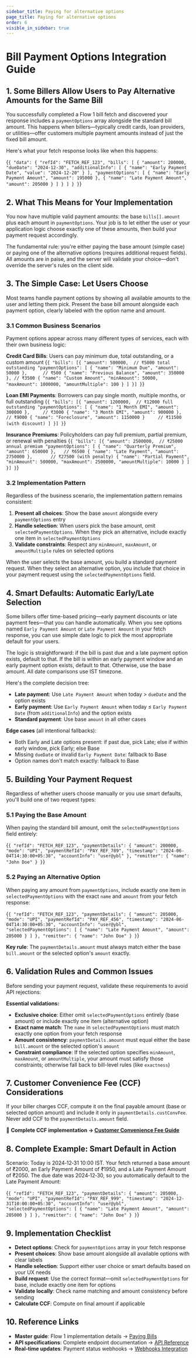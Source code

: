 ```yaml
---
sidebar_title: Paying for alternative options
page_title: Paying for alternative options
order: 6
visible_in_sidebar: true
---
```


# Bill Payment Options Integration Guide

## 1. Some Billers Allow Users to Pay Alternative Amounts for the Same Bill

You successfully completed a Flow 1 bill fetch and discovered your response includes a `paymentOptions` array alongside the standard bill amount. This happens when billers—typically credit cards, loan providers, or utilities—offer customers multiple payment amounts instead of just the fixed bill amount.

Here's what your fetch response looks like when this happens:

<CodeBlockWithCopy language="json">{`
{
  "data": {
    "refId": "FETCH_REF_123",
    "bills": [
      {
        "amount": 200000,
        "dueDate": "2024-12-30",
        "additionalInfo": [
          { "name": "Early Payment Date", "value": "2024-12-20" }
        ],
        "paymentOptions": [
          { "name": "Early Payment Amount", "amount": 195000 },
          { "name": "Late Payment Amount", "amount": 205000 }
        ]
      }
    ]
  }
}
`}</CodeBlockWithCopy>

## 2. What This Means for Your Implementation

You now have multiple valid payment amounts: the base `bills[].amount` plus each amount in `paymentOptions`. Your job is to let either the user or your application logic choose exactly one of these amounts, then build your payment request accordingly.

The fundamental rule: you're either paying the base amount (simple case) or paying one of the alternative options (requires additional request fields). All amounts are in paise, and the server will validate your choice—don't override the server's rules on the client side.

## 3. The Simple Case: Let Users Choose

Most teams handle payment options by showing all available amounts to the user and letting them pick. Present the base bill amount alongside each payment option, clearly labeled with the option name and amount.

### 3.1 Common Business Scenarios

Payment options appear across many different types of services, each with their own business logic:

**Credit Card Bills**: Users can pay minimum due, total outstanding, or a custom amount
<CodeBlockWithCopy language="json">{`
{
  "bills": [{
    "amount": 500000,  // ₹5000 total outstanding
    "paymentOptions": [
      { "name": "Minimum Due", "amount": 50000 },      // ₹500
      { "name": "Previous Balance", "amount": 350000 }, // ₹3500
      { "name": "Custom Amount", "minAmount": 50000, "maxAmount": 1000000, "amountMultiple": 100 }
    ]
  }]
}
`}</CodeBlockWithCopy>

**Loan EMI Payments**: Borrowers can pay single month, multiple months, or full outstanding
<CodeBlockWithCopy language="json">{`
{
  "bills": [{
    "amount": 1200000,  // ₹12000 full outstanding
    "paymentOptions": [
      { "name": "1 Month EMI", "amount": 300000 },     // ₹3000
      { "name": "3 Month EMI", "amount": 900000 },     // ₹9000
      { "name": "Foreclosure", "amount": 1150000 }     // ₹11500 (with discount)
    ]
  }]
}
`}</CodeBlockWithCopy>

**Insurance Premiums**: Policyholders can pay full premium, partial premium, or renewal with penalties
<CodeBlockWithCopy language="json">{`
{
  "bills": [{
    "amount": 2500000,  // ₹25000 annual premium
    "paymentOptions": [
      { "name": "Quarterly Premium", "amount": 650000 },   // ₹6500
      { "name": "Late Payment", "amount": 2750000 },       // ₹27500 (with penalty)
      { "name": "Partial Payment", "minAmount": 500000, "maxAmount": 2500000, "amountMultiple": 10000 }
    ]
  }]
}
`}</CodeBlockWithCopy>

### 3.2 Implementation Pattern

Regardless of the business scenario, the implementation pattern remains consistent:

1. **Present all choices**: Show the base `amount` alongside every `paymentOptions` entry
2. **Handle selection**: When users pick the base amount, omit `selectedPaymentOptions`. When they pick an alternative, include exactly one item in `selectedPaymentOptions`
3. **Validate constraints**: Respect any `minAmount`, `maxAmount`, or `amountMultiple` rules on selected options

When the user selects the base amount, you build a standard payment request. When they select an alternative option, you include that choice in your payment request using the `selectedPaymentOptions` field.

## 4. Smart Defaults: Automatic Early/Late Selection

Some billers offer time-based pricing—early payment discounts or late payment fees—that you can handle automatically. When you see options named `Early Payment Amount` or `Late Payment Amount` in your fetch response, you can use simple date logic to pick the most appropriate default for your users.

The logic is straightforward: if the bill is past due and a late payment option exists, default to that. If the bill is within an early payment window and an early payment option exists, default to that. Otherwise, use the base amount. All date comparisons use IST timezone.

Here's the complete decision tree:
- **Late payment**: Use `Late Payment Amount` when today > `dueDate` and the option exists
- **Early payment**: Use `Early Payment Amount` when today ≤ `Early Payment Date` (from `additionalInfo`) and the option exists
- **Standard payment**: Use base `amount` in all other cases

**Edge cases** (all intentional fallbacks):
- Both Early and Late options present: if past due, pick Late; else if within early window, pick Early; else Base
- Missing `dueDate` or invalid `Early Payment Date`: fallback to Base
- Option names don't match exactly: fallback to Base

## 5. Building Your Payment Request

Regardless of whether users choose manually or you use smart defaults, you'll build one of two request types:

### 5.1 Paying the Base Amount

When paying the standard bill amount, omit the `selectedPaymentOptions` field entirely:

<CodeBlockWithCopy language="json">{`
{
  "refId": "FETCH_REF_123",
  "paymentDetails": {
    "amount": 200000,
    "mode": "UPI",
    "paymentRefId": "PAY_REF_789",
    "timestamp": "2024-06-04T14:30:00+05:30",
    "accountInfo": "user@ybl"
  },
  "remitter": { "name": "John Doe" }
}
`}</CodeBlockWithCopy>

### 5.2 Paying an Alternative Option

When paying any amount from `paymentOptions`, include exactly one item in `selectedPaymentOptions` with the exact `name` and `amount` from your fetch response:

<CodeBlockWithCopy language="json">{`
{
  "refId": "FETCH_REF_123",
  "paymentDetails": {
    "amount": 205000,
    "mode": "UPI",
    "paymentRefId": "PAY_REF_456",
    "timestamp": "2024-06-04T14:30:00+05:30",
    "accountInfo": "user@ybl",
    "selectedPaymentOptions": [
      { "name": "Late Payment Amount", "amount": 205000 }
    ]
  },
  "remitter": { "name": "John Doe" }
}
`}</CodeBlockWithCopy>

**Key rule**: The `paymentDetails.amount` must always match either the base `bill.amount` or the selected option's `amount` exactly.

## 6. Validation Rules and Common Issues

Before sending your payment request, validate these requirements to avoid API rejections:

**Essential validations:**
- **Exclusive choice**: Either omit `selectedPaymentOptions` entirely (base amount) or include exactly one item (alternative option)
- **Exact name match**: The `name` in `selectedPaymentOptions` must match exactly one option from your fetch response
- **Amount consistency**: `paymentDetails.amount` must equal either the base `bill.amount` or the selected option's `amount`
- **Constraint compliance**: If the selected option specifies `minAmount`, `maxAmount`, or `amountMultiple`, your amount must satisfy those constraints; otherwise fall back to bill-level rules (like `exactness`)

## 7. Customer Convenience Fee (CCF) Considerations

If your biller charges CCF, compute it on the final payable amount (base or selected option amount) and include it only in `paymentDetails.custConvFee`. Never add CCF to the `paymentDetails.amount` field.

📖 **Complete CCF implementation → <a href="/payments/billpay/api-integration/customer-convenience-fee" target="_blank">Customer Convenience Fee Guide</a>**

## 8. Complete Example: Smart Default in Action

Scenario: Today is 2024‑12‑31 10:00 IST. Your fetch returned a base amount of ₹2000, an Early Payment Amount of ₹1950, and a Late Payment Amount of ₹2050. The due date was 2024‑12‑30, so you automatically default to the Late Payment Amount:

<CodeBlockWithCopy language="json">{`
{
  "refId": "FETCH_REF_123",
  "paymentDetails": {
    "amount": 205000,
    "mode": "UPI",
    "paymentRefId": "PAY_REF_999",
    "timestamp": "2024-12-31T10:00:00+05:30",
    "accountInfo": "user@ybl",
    "selectedPaymentOptions": [
      { "name": "Late Payment Amount", "amount": 205000 }
    ]
  },
  "remitter": { "name": "John Doe" }
}
`}</CodeBlockWithCopy>

## 9. Implementation Checklist

- **Detect options**: Check for `paymentOptions` array in your fetch response
- **Present choices**: Show base amount alongside all available options with clear labels
- **Handle selection**: Support either user choice or smart defaults based on your UX needs
- **Build request**: Use the correct format—omit `selectedPaymentOptions` for base, include exactly one item for options
- **Validate locally**: Check name matching and amount consistency before sending
- **Calculate CCF**: Compute on final amount if applicable

## 10. Reference Links

- **Master guide**: Flow 1 implementation details → <a href="/payments/billpay/api-integration/paying_bills#3-flow-1-bill-fetch--payment" target="_blank">Paying Bills</a>
- **API specifications**: Complete endpoint documentation → <a href="/payments/billpay/api-integration/api-reference" target="_blank">API Reference</a>
- **Real‑time updates**: Payment status webhooks → <a href="/payments/billpay/api-integration/webhooks" target="_blank">Webhooks Integration</a>

<WasPageHelpful />
